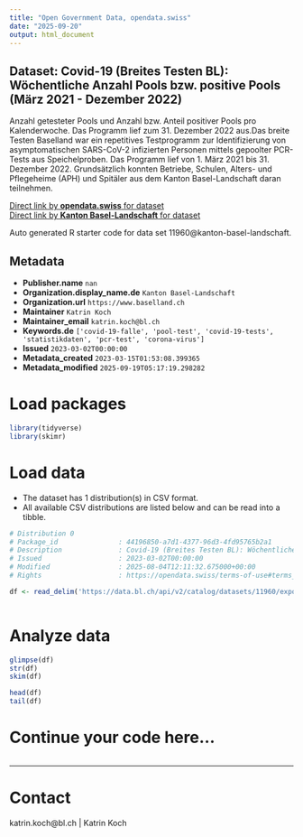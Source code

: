 ```yaml
---
title: "Open Government Data, opendata.swiss"
date: "2025-09-20"
output: html_document
---
```


## Dataset: Covid-19 (Breites Testen BL): Wöchentliche Anzahl Pools bzw. positive Pools (März 2021 - Dezember 2022)

Anzahl getesteter Pools und Anzahl bzw. Anteil positiver Pools pro Kalenderwoche. Das Programm lief zum 31. Dezember 2022 aus.Das breite Testen Baselland war ein repetitives Testprogramm zur Identifizierung von asymptomatischen SARS-CoV-2 infizierten Personen mittels gepoolter PCR-Tests aus Speichelproben. Das Programm lief von 1. März 2021 bis 31. Dezember 2022. Grundsätzlich konnten Betriebe, Schulen, Alters- und Pflegeheime (APH) und Spitäler aus dem Kanton Basel-Landschaft daran teilnehmen.

[Direct link by **opendata.swiss** for dataset](https://opendata.swiss/de/dataset/covid-19-breites-testen-bl-wochentliche-anzahl-pools-bzw-positive-pools-ab-marz-2021)<br>
[Direct link by **Kanton Basel-Landschaft** for dataset](https://data.bl.ch/explore/dataset/11960/)

Auto generated R starter code for data set 11960@kanton-basel-landschaft.

## Metadata

- **Publisher.name** `nan`
- **Organization.display_name.de** `Kanton Basel-Landschaft`
- **Organization.url** `https://www.baselland.ch`
- **Maintainer** `Katrin Koch`
- **Maintainer_email** `katrin.koch@bl.ch`
- **Keywords.de** `['covid-19-falle', 'pool-test', 'covid-19-tests', 'statistikdaten', 'pcr-test', 'corona-virus']`
- **Issued** `2023-03-02T00:00:00`
- **Metadata_created** `2023-03-15T01:53:08.399365`
- **Metadata_modified** `2025-09-19T05:17:19.298282`


# Load packages

```r

library(tidyverse)
library(skimr)

```

# Load data

-   The dataset has 1 distribution(s) in CSV format.
-   All available CSV distributions are listed below and can be read into a tibble.

```r

# Distribution 0
# Package_id               : 44196850-a7d1-4377-96d3-4fd95765b2a1
# Description              : Covid-19 (Breites Testen BL): Wöchentliche Anzahl Pools bzw. positive Pools (März 2021 - Dezember 2022) (csv)
# Issued                   : 2023-03-02T00:00:00
# Modified                 : 2025-08-04T12:11:32.675000+00:00
# Rights                   : https://opendata.swiss/terms-of-use#terms_by

df <- read_delim('https://data.bl.ch/api/v2/catalog/datasets/11960/exports/csv?use_labels=true')



```

# Analyze data

```r

glimpse(df)
str(df)
skim(df)

head(df)
tail(df)

```

# Continue your code here...

```r

```

------------------------------------------------------------------------

# Contact

katrin.koch@bl.ch | Katrin Koch
